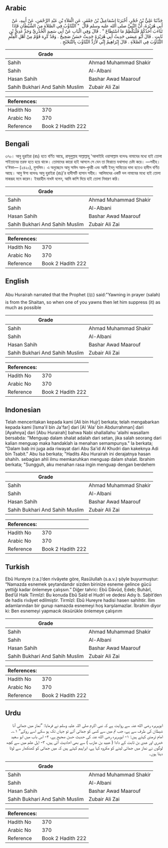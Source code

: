 ## Arabic


<div dir="rtl" lang="ar" style={{fontSize:'larger',backgroundColor:'#f8f9fa',padding:20}}>
حَدَّثَنَا عَلِيُّ بْنُ حُجْرٍ، أَخْبَرَنَا إِسْمَاعِيلُ بْنُ جَعْفَرٍ، عَنِ الْعَلاَءِ بْنِ عَبْدِ الرَّحْمَنِ، عَنْ أَبِيهِ، عَنْ أَبِي هُرَيْرَةَ، أَنَّ النَّبِيَّ صلى الله عليه وسلم قَالَ ‏ "‏ التَّثَاؤُبُ فِي الصَّلاَةِ مِنَ الشَّيْطَانِ فَإِذَا تَثَاءَبَ أَحَدُكُمْ فَلْيَكْظِمْ مَا اسْتَطَاعَ ‏"‏ ‏.‏ قَالَ وَفِي الْبَابِ عَنْ أَبِي سَعِيدٍ الْخُدْرِيِّ وَجَدِّ عَدِيِّ بْنِ ثَابِتٍ ‏.‏ قَالَ أَبُو عِيسَى حَدِيثُ أَبِي هُرَيْرَةَ حَدِيثٌ حَسَنٌ صَحِيحٌ ‏.‏ وَقَدْ كَرِهَ قَوْمٌ مِنْ أَهْلِ الْعِلْمِ التَّثَاؤُبَ فِي الصَّلاَةِ ‏.‏ قَالَ إِبْرَاهِيمُ إِنِّي لأَرُدُّ التَّثَاؤُبَ بِالتَّنَحْنُحِ ‏.‏
</div>
<div style={{backgroundColor:'#f8f9fa',padding:20, marginBottom: 10}}><table> <thead> <tr> <th>Grade</th> <th></th> </tr> </thead> <tbody> <tr><td>Sahih</td><td>Ahmad Muhammad Shakir</td></tr><tr><td>Sahih</td><td>Al-Albani</td></tr><tr><td>Hasan Sahih</td><td>Bashar Awad Maarouf</td></tr><tr><td>Sahih Bukhari And Sahih Muslim</td><td>Zubair Ali Zai</td></tr></tbody></table><table> <thead> <tr> <th>References:</th> <th></th> </tr> </thead> <tbody><tr><td>Hadith No</td><td>370</td></tr><tr><td>Arabic No</td><td>370</td></tr><tr><td>Reference</td><td>Book 2 Hadith 222</td></tr></tbody></table></div>

## Bengali


<div dir="ltr" lang="bn" style={{fontSize:'larger',backgroundColor:'#f8f9fa',padding:20}}>
৩৭০। আবু হুরাইরা (রাঃ) হতে বর্ণিত আছে, রাসূলুল্লাহ সাল্লাল্লাহু 'আলাইহি ওয়াসাল্লাম বলেনঃ নামাযের মধ্যে হাই তোলা শাইতানের তরফ হতে হয়ে থাকে। তোমাদের কারো হাই আসলে সে যেন তা ফিরাতে যথাসাধ্য চেষ্টা করে। —সহীহ। য’ঈফা— (২৪২০), মুসলিম। এ অনুচ্ছেদে আবু সাঈদ আল-খুদরী এবং আদী ইবনু সাবিতের দাদা হতেও হাদীস বর্ণিত আছে। আবু ঈসা বলেনঃ আবু হুরাইরা (রাঃ)’র হাদীসটি হাসান সহীহ। আলিমদের একটি দল নামাযের মধ্যে হাই তোলা মাকরূহ মনে করেন। ইবরাহীম নাখঈ বলেন, আমি কাশি দিয়ে হাই তোলা নিবারণ করি।
</div>
<div style={{backgroundColor:'#f8f9fa',padding:20, marginBottom: 10}}><table> <thead> <tr> <th>Grade</th> <th></th> </tr> </thead> <tbody> <tr><td>Sahih</td><td>Ahmad Muhammad Shakir</td></tr><tr><td>Sahih</td><td>Al-Albani</td></tr><tr><td>Hasan Sahih</td><td>Bashar Awad Maarouf</td></tr><tr><td>Sahih Bukhari And Sahih Muslim</td><td>Zubair Ali Zai</td></tr></tbody></table><table> <thead> <tr> <th>References:</th> <th></th> </tr> </thead> <tbody><tr><td>Hadith No</td><td>370</td></tr><tr><td>Arabic No</td><td>370</td></tr><tr><td>Reference</td><td>Book 2 Hadith 222</td></tr></tbody></table></div>

## English


<div dir="ltr" lang="en" style={{fontSize:'larger',backgroundColor:'#f8f9fa',padding:20}}>
Abu Hurairah narrated that the Prophet (ﷺ) said:"Yawning in prayer (salah) is from the Shaitan, so when one of you yawns then let him suppress (it) as much as possible
</div>
<div style={{backgroundColor:'#f8f9fa',padding:20, marginBottom: 10}}><table> <thead> <tr> <th>Grade</th> <th></th> </tr> </thead> <tbody> <tr><td>Sahih</td><td>Ahmad Muhammad Shakir</td></tr><tr><td>Sahih</td><td>Al-Albani</td></tr><tr><td>Hasan Sahih</td><td>Bashar Awad Maarouf</td></tr><tr><td>Sahih Bukhari And Sahih Muslim</td><td>Zubair Ali Zai</td></tr></tbody></table><table> <thead> <tr> <th>References:</th> <th></th> </tr> </thead> <tbody><tr><td>Hadith No</td><td>370</td></tr><tr><td>Arabic No</td><td>370</td></tr><tr><td>Reference</td><td>Book 2 Hadith 222</td></tr></tbody></table></div>

## Indonesian


<div dir="ltr" lang="id" style={{fontSize:'larger',backgroundColor:'#f8f9fa',padding:20}}>
Telah menceritakan kepada kami [Ali bin Hujr] berkata; telah mengabarkan kepada kami [Isma'il bin Ja'far] dari [Al 'Ala' bin Abdurrahman] dari [Ayahnya] dari [Abu Hurairah] bahwa Nabi shallallahu 'alaihi wasallam bersabda: "Menguap dalam shalat adalah dari setan, jika salah seorang dari kalian menguap maka handaklah ia menahan semampunya." Ia berkata; "Dalam bab ini juga ada riwayat dari Abu Sa'id Al Khudri dan kakeknya Adi bin Tsabit." Abu Isa berkata; "Hadits Abu Hurairah ini derajatnya hasan shahih. sebagian ahli ilmu memkaruhkan menguap dalam shalat. Ibrahim berkata; "Sungguh, aku menahan rasa ingin menguap dengan berdehem
</div>
<div style={{backgroundColor:'#f8f9fa',padding:20, marginBottom: 10}}><table> <thead> <tr> <th>Grade</th> <th></th> </tr> </thead> <tbody> <tr><td>Sahih</td><td>Ahmad Muhammad Shakir</td></tr><tr><td>Sahih</td><td>Al-Albani</td></tr><tr><td>Hasan Sahih</td><td>Bashar Awad Maarouf</td></tr><tr><td>Sahih Bukhari And Sahih Muslim</td><td>Zubair Ali Zai</td></tr></tbody></table><table> <thead> <tr> <th>References:</th> <th></th> </tr> </thead> <tbody><tr><td>Hadith No</td><td>370</td></tr><tr><td>Arabic No</td><td>370</td></tr><tr><td>Reference</td><td>Book 2 Hadith 222</td></tr></tbody></table></div>

## Turkish


<div dir="ltr" lang="tr" style={{fontSize:'larger',backgroundColor:'#f8f9fa',padding:20}}>
Ebû Hureyre (r.a.)’den rivâyete göre, Rasûlullah (s.a.v.) şöyle buyurmuştur: “Namazda esnemek şeytandandır sizden birinize esneme gelince gücü yettiği kadar önlemeye çalışsın.” Diğer tahric: Ebû Dâvûd, Edeb; Buhârî, Bed’ül Halk Tirmîzî: Bu konuda Ebû Saîd el Hudrî ve dedesi Adıy b. Sabit’den de hadis rivâyet edilmiştir. Tirmîzî: Ebû Hureyre hadisi hasen sahihtir. İlim adamlarından bir gurup namazda esnemeyi hoş karşılamazlar. İbrahim diyor ki: Ben esnemeyi yapmacık öksürükle önlemeye çalışırım
</div>
<div style={{backgroundColor:'#f8f9fa',padding:20, marginBottom: 10}}><table> <thead> <tr> <th>Grade</th> <th></th> </tr> </thead> <tbody> <tr><td>Sahih</td><td>Ahmad Muhammad Shakir</td></tr><tr><td>Sahih</td><td>Al-Albani</td></tr><tr><td>Hasan Sahih</td><td>Bashar Awad Maarouf</td></tr><tr><td>Sahih Bukhari And Sahih Muslim</td><td>Zubair Ali Zai</td></tr></tbody></table><table> <thead> <tr> <th>References:</th> <th></th> </tr> </thead> <tbody><tr><td>Hadith No</td><td>370</td></tr><tr><td>Arabic No</td><td>370</td></tr><tr><td>Reference</td><td>Book 2 Hadith 222</td></tr></tbody></table></div>

## Urdu


<div dir="rtl" lang="ur" style={{fontSize:'larger',backgroundColor:'#f8f9fa',padding:20}}>
ابوہریرہ رضی الله عنہ سے روایت ہے کہ نبی اکرم صلی اللہ علیہ وسلم نے فرمایا: ”نماز میں جمائی آنا شیطان کی طرف سے ہے، جب تم میں سے کسی کو جمائی آئے تو جہاں تک ہو سکے اسے روکے“ ۱؎۔ امام ترمذی کہتے ہیں: ۱- ابوہریرہ رضی الله عنہ کی حدیث حسن صحیح ہے، ۲- اس باب میں ابو سعید خدری اور عدی بن ثابت کے دادا ( عبید بن عازب ) سے بھی احادیث آئی ہیں، ۳- اہل علم میں سے کچھ لوگوں نے نماز میں جمائی لینے کو مکروہ کہا ہے، ابراہیم کہتے ہیں کہ میں جمائی کو کھنکھار سے لوٹا دیتا ہوں۔
</div>
<div style={{backgroundColor:'#f8f9fa',padding:20, marginBottom: 10}}><table> <thead> <tr> <th>Grade</th> <th></th> </tr> </thead> <tbody> <tr><td>Sahih</td><td>Ahmad Muhammad Shakir</td></tr><tr><td>Sahih</td><td>Al-Albani</td></tr><tr><td>Hasan Sahih</td><td>Bashar Awad Maarouf</td></tr><tr><td>Sahih Bukhari And Sahih Muslim</td><td>Zubair Ali Zai</td></tr></tbody></table><table> <thead> <tr> <th>References:</th> <th></th> </tr> </thead> <tbody><tr><td>Hadith No</td><td>370</td></tr><tr><td>Arabic No</td><td>370</td></tr><tr><td>Reference</td><td>Book 2 Hadith 222</td></tr></tbody></table></div>